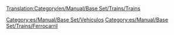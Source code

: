 [[Translation:Category/en/Manual/Base Set/Trains/Trains]]

{{en/Bilingual box| es
| Esto es un listado de trenes, lea el [[es/Manual/Trenes|artículo principal]] para una explicación del concepto trenes. Los artículos relativos a los trenes, redes de ferrocarril y control sobre los trenes aparecen listados aquí.
| This is a list of Trains. Read the main article for an explanation of the concept of Trains. Articles relating to Trains, Train Networks and train management are listed here.}}


[[Category:es/Manual/Base Set/Vehículos]]
[[Category:es/Manual/Base Set/Trains/Ferrocarril]]